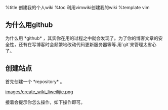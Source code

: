 %title 创建我的个人wiki
%toc 利用vimwiki创建我的wiki
%template vim

== 为什么用github==

为什么用 *github* ，其实你在用的过程之中就会发现了。为了你的博客文章的安全性，还有在写博客时会频繁地改动代码更新服务器等等.用`git`来管理太省心了。

== 创建站点 ==

首先创建一个 *repository* 。

[[images/create_wiki_liweilijie.png]]

接着会提示你怎么操作，如下操作即可。

{{{class="brush:bash; collapse:true;"

Global setup:
 Set up git
  git config --global user.name "liweilijie"
  git config --global user.email liweilijie@gmail.com
        
Next steps:
  mkdir liweilijie.github.com
  cd liweilijie.github.com
  git init
  touch README
  git add README
  git commit -m 'first commit'
  git remote add origin git@github.com:liweilijie/liweilijie.github.com.git
  git push -u origin master
      
Existing Git Repo?
  cd existing_git_repo
  git remote add origin git@github.com:liweilijie/liweilijie.github.com.git
  git push -u origin master
      
Importing a Subversion Repo?
  Click here
      
When you're done:
  Continue

}}}

